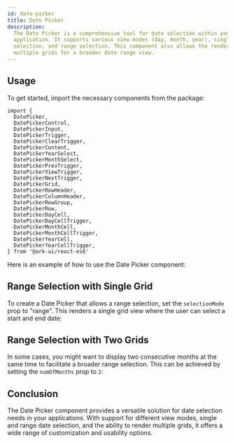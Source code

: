 ```yaml
---
id: date-picker
title: Date Picker
description:
  The Date Picker is a comprehensive tool for date selection within your
  application. It supports various view modes (day, month, year), single date
  selection, and range selection. This component also allows the rendering of
  multiple grids for a broader date range view.
---
```



## Usage

To get started, import the necessary components from the package:

```tsx
import {
  DatePicker,
  DatePickerControl,
  DatePickerInput,
  DatePickerTrigger,
  DatePickerClearTrigger,
  DatePickerContent,
  DatePickerYearSelect,
  DatePickerMonthSelect,
  DatePickerPrevTrigger,
  DatePickerViewTrigger,
  DatePickerNextTrigger,
  DatePickerGrid,
  DatePickerRowHeader,
  DatePickerColumnHeader,
  DatePickerRowGroup,
  DatePickerRow,
  DatePickerDayCell,
  DatePickerDayCellTrigger,
  DatePickerMonthCell,
  DatePickerMonthCellTrigger,
  DatePickerYearCell,
  DatePickerYearCellTrigger,
} from '@ark-ui/react-es6'
```

Here is an example of how to use the Date Picker component:

<Story id="Basic" />

## Range Selection with Single Grid

To create a Date Picker that allows a range selection, set the `selectionMode`
prop to "range". This renders a single grid view where the user can select a
start and end date:

<Story id="RangeWithSingleGrid" />

## Range Selection with Two Grids

In some cases, you might want to display two consecutive months at the same time
to facilitate a broader range selection. This can be achieved by setting the
`numOfMonths` prop to `2`:

<Story id="RangeWithTwoGrids" />

## Conclusion

The Date Picker component provides a versatile solution for date selection needs
in your applications. With support for different view modes, single and range
date selection, and the ability to render multiple grids, it offers a wide range
of customization and usability options.

